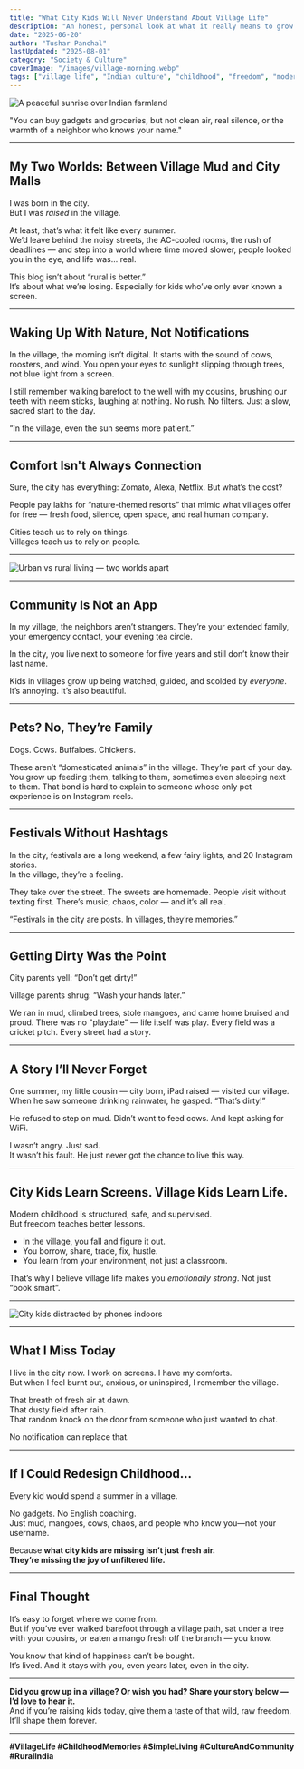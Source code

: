 ```yaml
---
title: "What City Kids Will Never Understand About Village Life"
description: "An honest, personal look at what it really means to grow up in a village—and what the modern city lifestyle is forgetting."
date: "2025-06-20"
author: "Tushar Panchal"
lastUpdated: "2025-08-01"
category: "Society & Culture"
coverImage: "/images/village-morning.webp"
tags: ["village life", "Indian culture", "childhood", "freedom", "modern vs traditional", "community", "nostalgia"]
---
```



<Image
  src="/images/farmland.webp"
  alt="A peaceful sunrise over Indian farmland"
  width={800}
  height={400}
  className="rounded-xl my-6 mx-auto shadow-lg"
/>

<Quote>
  "You can buy gadgets and groceries, but not clean air, real silence, or the warmth of a neighbor who knows your name."
</Quote>

---

## My Two Worlds: Between Village Mud and City Malls

I was born in the city.  
But I was *raised* in the village.

At least, that’s what it felt like every summer.  
We’d leave behind the noisy streets, the AC-cooled rooms, the rush of deadlines — and step into a world where time moved slower, people looked you in the eye, and life was... real.

This blog isn’t about “rural is better.”  
It’s about what we’re losing. Especially for kids who’ve only ever known a screen.

---

## Waking Up With Nature, Not Notifications

In the village, the morning isn’t digital. It starts with the sound of cows, roosters, and wind. You open your eyes to sunlight slipping through trees, not blue light from a screen.

I still remember walking barefoot to the well with my cousins, brushing our teeth with neem sticks, laughing at nothing. No rush. No filters. Just a slow, sacred start to the day.

<Quote>
“In the village, even the sun seems more patient.”
</Quote>

---

## Comfort Isn't Always Connection

Sure, the city has everything: Zomato, Alexa, Netflix. But what’s the cost?

People pay lakhs for “nature-themed resorts” that mimic what villages offer for free — fresh food, silence, open space, and real human company.

Cities teach us to rely on things.  
Villages teach us to rely on people.

---

<Image
  src="/images/city.webp"
  alt="Urban vs rural living — two worlds apart"
  width={800}
  height={400}
  className="rounded-xl my-6 mx-auto shadow-lg"
/>

---

## Community Is Not an App

In my village, the neighbors aren’t strangers. They’re your extended family, your emergency contact, your evening tea circle.

In the city, you live next to someone for five years and still don’t know their last name.

Kids in villages grow up being watched, guided, and scolded by *everyone*. It’s annoying. It’s also beautiful.

---

## Pets? No, They’re Family

Dogs. Cows. Buffaloes. Chickens.

These aren’t “domesticated animals” in the village. They’re part of your day. You grow up feeding them, talking to them, sometimes even sleeping next to them. That bond is hard to explain to someone whose only pet experience is on Instagram reels.

---

## Festivals Without Hashtags

In the city, festivals are a long weekend, a few fairy lights, and 20 Instagram stories.  
In the village, they’re a feeling.

They take over the street. The sweets are homemade. People visit without texting first. There’s music, chaos, color — and it’s all real.

<Quote>
“Festivals in the city are posts. In villages, they’re memories.”
</Quote>

---

## Getting Dirty Was the Point

City parents yell: “Don’t get dirty!”

Village parents shrug: “Wash your hands later.”

We ran in mud, climbed trees, stole mangoes, and came home bruised and proud. There was no "playdate" — life itself was play. Every field was a cricket pitch. Every street had a story.

---

## A Story I’ll Never Forget

One summer, my little cousin — city born, iPad raised — visited our village. When he saw someone drinking rainwater, he gasped. “That’s dirty!”

He refused to step on mud. Didn’t want to feed cows. And kept asking for WiFi.

I wasn’t angry. Just sad.  
It wasn’t his fault. He just never got the chance to live this way.

---

## City Kids Learn Screens. Village Kids Learn Life.

Modern childhood is structured, safe, and supervised.  
But freedom teaches better lessons.

- In the village, you fall and figure it out.  
- You borrow, share, trade, fix, hustle.  
- You learn from your environment, not just a classroom.

That’s why I believe village life makes you *emotionally strong*. Not just “book smart”.

---

<Image
  src="/images/city-kids.webp"
  alt="City kids distracted by phones indoors"
  width={800}
  height={400}
  className="rounded-xl my-6 mx-auto shadow-lg"
/>

---

## What I Miss Today

I live in the city now. I work on screens. I have my comforts.  
But when I feel burnt out, anxious, or uninspired, I remember the village.

That breath of fresh air at dawn.  
That dusty field after rain.  
That random knock on the door from someone who just wanted to chat.

No notification can replace that.

---

## If I Could Redesign Childhood...

Every kid would spend a summer in a village.

No gadgets. No English coaching.  
Just mud, mangoes, cows, chaos, and people who know you—not your username.

Because **what city kids are missing isn’t just fresh air.  
They’re missing the joy of unfiltered life.**

---

## Final Thought

It’s easy to forget where we come from.  
But if you’ve ever walked barefoot through a village path, sat under a tree with your cousins, or eaten a mango fresh off the branch — you know.

You know that kind of happiness can’t be bought.  
It’s lived. And it stays with you, even years later, even in the city.

---

**Did you grow up in a village? Or wish you had? Share your story below — I’d love to hear it.**  
And if you’re raising kids today, give them a taste of that wild, raw freedom. It’ll shape them forever.

---

**#VillageLife #ChildhoodMemories #SimpleLiving #CultureAndCommunity #RuralIndia**
